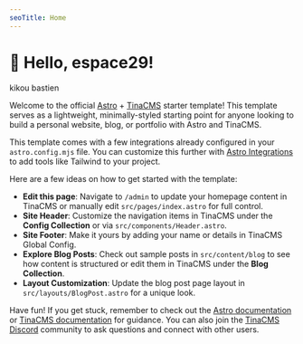 ```yaml
---
seoTitle: Home
---
```


# 🤠 Hello, espace29!

kikou bastien

Welcome to the official [Astro](https://astro.build/) + [TinaCMS](https://tina.io/) starter template! This template serves as a lightweight, minimally-styled starting point for anyone looking to build a personal website, blog, or portfolio with Astro and TinaCMS.

This template comes with a few integrations already configured in your `astro.config.mjs` file. You can customize this further with [Astro Integrations](https://astro.build/integrations) to add tools like Tailwind to your project.

Here are a few ideas on how to get started with the template:

* **Edit this page**: Navigate to `/admin` to update your homepage content in TinaCMS or manually edit `src/pages/index.astro` for full control.
* **Site Header**: Customize the navigation items in TinaCMS under the **Config Collection** or via `src/components/Header.astro`.
* **Site Footer**: Make it yours by adding your name or details in TinaCMS Global Config.
* **Explore Blog Posts**: Check out sample posts in `src/content/blog` to see how content is structured or edit them in TinaCMS under the **Blog Collection**.
* **Layout Customization**: Update the blog post page layout in `src/layouts/BlogPost.astro` for a unique look.

Have fun! If you get stuck, remember to check out the [Astro documentation](https://docs.astro.build/en/getting-started/) or [TinaCMS documentation](https://tina.io/docs) for guidance. You can also join the [TinaCMS Discord](https://discord.com/invite/zumN63Ybpf) community to ask questions and connect with other users.
